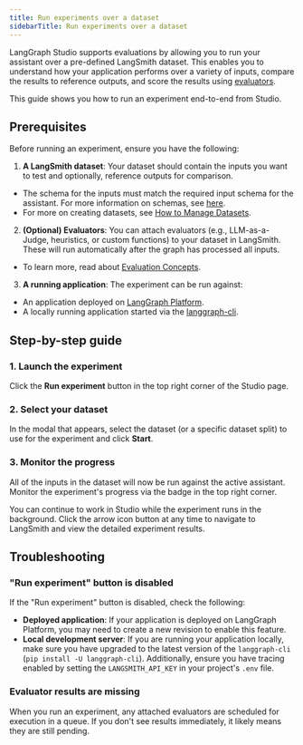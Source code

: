 ```yaml
---
title: Run experiments over a dataset
sidebarTitle: Run experiments over a dataset
---
```

LangGraph Studio supports evaluations by allowing you to run your assistant over a pre-defined LangSmith dataset. This enables you to understand how your application performs over a variety of inputs, compare the results to reference outputs, and score the results using [evaluators](/oss/evals/).

This guide shows you how to run an experiment end-to-end from Studio.

## Prerequisites

Before running an experiment, ensure you have the following:

1. **A LangSmith dataset**: Your dataset should contain the inputs you want to test and optionally, reference outputs for comparison.
  * The schema for the inputs must match the required input schema for the assistant. For more information on schemas, see [here](/oss/langgraph/use-graph-api#schema).
  * For more on creating datasets, see [How to Manage Datasets](/langsmith/manage-datasets-in-application#set-up-your-dataset).
2. **(Optional) Evaluators**: You can attach evaluators (e.g., LLM-as-a-Judge, heuristics, or custom functions) to your dataset in LangSmith. These will run automatically after the graph has processed all inputs.
  * To learn more, read about [Evaluation Concepts](/langsmith/evaluation-concepts#evaluators).
3. **A running application**: The experiment can be run against:
  * An application deployed on [LangGraph Platform](/langgraph-platform/deployment-quickstart).
  * A locally running application started via the [langgraph-cli](/langgraph-platform/local-server).

## Step-by-step guide

### 1. Launch the experiment

Click the **Run experiment** button in the top right corner of the Studio page.

### 2. Select your dataset

In the modal that appears, select the dataset (or a specific dataset split) to use for the experiment and click **Start**.

### 3. Monitor the progress

All of the inputs in the dataset will now be run against the active assistant. Monitor the experiment's progress via the badge in the top right corner.

You can continue to work in Studio while the experiment runs in the background. Click the arrow icon button at any time to navigate to LangSmith and view the detailed experiment results.

## Troubleshooting

### "Run experiment" button is disabled

If the "Run experiment" button is disabled, check the following:

* **Deployed application**: If your application is deployed on LangGraph Platform, you may need to create a new revision to enable this feature.
* **Local development server**: If you are running your application locally, make sure you have upgraded to the latest version of the `langgraph-cli` (`pip install -U langgraph-cli`). Additionally, ensure you have tracing enabled by setting the `LANGSMITH_API_KEY` in your project's `.env` file.

### Evaluator results are missing

When you run an experiment, any attached evaluators are scheduled for execution in a queue. If you don't see results immediately, it likely means they are still pending.
